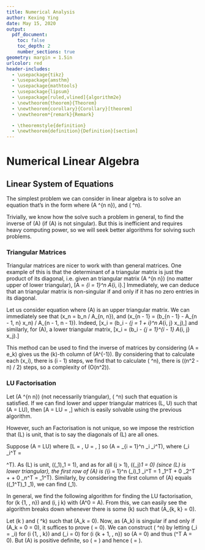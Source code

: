 ```yaml
---
title: Numerical Analysis
author: Kexing Ying
date: May 15, 2020
output: 
  pdf_document:
    toc: false
    toc_depth: 2
    number_sections: true
geometry: margin = 1.5in
urlcolor: red
header-includes:
  - \usepackage{tikz}
  - \usepackage{amsthm}
  - \usepackage{mathtools}
  - \usepackage{lipsum}
  - \usepackage[ruled,vlined]{algorithm2e}
  - \newtheorem{theorem}{Theorem}
  - \newtheorem{corollary}{Corollary}[theorem]
  - \newtheorem*{remark}{Remark}

  - \theoremstyle{definition}
  - \newtheorem{definition}{Definition}[section]
---
```


# Numerical Linear Algebra

## Linear System of Equations

The simplest problem we can consider in linear algebra is to solve an equation 
that's in the form 
\begin{equation} \label{linear_eq}
A\mathbf{x} = \mathbf{b},
\end{equation}
where \(A \in \mathbb{R}^{n \times n}\), and \(\mathbf{x, b} \in \mathbb{R}^n\).

Trivially, we know how the solve such a problem in general, to find the inverse 
of \(A\) (if \(A\) is not singular). But this is inefficient and requires heavy 
computing power, so we will seek better algorithms for solving such problems. 

### Triangular Matrices

Triangular matrices are nicer to work with than general matrices. One example of 
this is that the determinant of a triangular matrix is just the product of its 
diagonal, i.e. given an triangular matrix \(A \in \mathbb{R}^{n \times n}\) 
(no matter upper of lower triangular), 
\[\det A = \prod_{i = 1}^n A_{i, i}.\]
Immediately, we can deduce that an triangular matrix is non-singular if and only 
if it has no zero entries in its diagonal.

Let us consider equation \ref{linear_eq} where \(A\) is an upper triangular 
matrix.
\begin{equation}
  \begin{bmatrix}
    A_{1, 1} & A_{1, 2} & \cdots & A_{1, n} \\
    0        & A_{2, 2} & \cdots & A_{2, n} \\
    \vdots   & \vdots   & \ddots & \vdots   \\
    0        & 0        & \cdots & A_{n, n}
  \end{bmatrix}
  \begin{bmatrix}
    x_1 \\ x_2 \\ \vdots \\ x_n
  \end{bmatrix}
  =
  \begin{bmatrix}
    b_1 \\ b_2 \\ \vdots \\ b_n
  \end{bmatrix}.
\end{equation}
We can immediately see that \(x_n = b_n / A_{n, n}\), and 
\(x_{n - 1} = (b_{n - 1} - A_{n - 1, n} x_n) / A_{n - 1, n - 1}\). Indeed, 
\[x_i = \frac{1}{A_{i, i}}\left(b_i - \sum_{j = 1 + i}^n A_{i, j} x_j\right),\]
and similarly, for \(A\), a lower triangular matrix,
\[x_i = \frac{1}{A_{i, i}}\left(b_i - \sum_{j = 1}^{i - 1} A_{i, j} x_j\right).\]

This method can be used to find the inverse of matrices by considering 
\(A \mathbf{x} = e_k\) gives us the \(k\)-th column of \(A^{-1}\).
By considering that to calculate each \(x_i\), there is \(i - 1\) steps, we find 
that to calculate \(\mathbf{x} \in \mathbb{R}^n\), there is \((n^2 - n) / 2\) 
steps, so a complexity of \(O(n^2)\).

### LU Factorisation

Let \(A \in \mathbb{R}^{n \times n}\) (not necessarily triangular), 
\(\mathbf{x, b} \in \mathbb{R}^n\) such that equation \ref{linear_eq} is 
satisfied. If we can find lower and upper triangular matrices \(L, U\) such that 
\(A = LU\), then 
\[A \mathbf{x} = LU \mathbf{x} = \mathbf{b},\]
which is easily solvable using the previous algorithm.

However, such an Factorisation is not unique, so we impose the restriction that 
\(L\) is unit, that is to say the diagonals of \(L\) are all ones.

Suppose \(A = LU\) where 
\[L = 
  \begin{bmatrix}
    \mathbf{l}_1 & \mathbf{l}_2 & \cdots & \mathbf{l}_n
  \end{bmatrix}, 
  \hspace{4mm}
  U = 
  \begin{bmatrix}
    \mathbf{u}_1^T \\
    \mathbf{u}_2^T \\
    \vdots         \\
    \mathbf{u}_n^T
  \end{bmatrix}, \]
so \(A = \sum_{i = 1}^n \mathbf{l}_i \mathbf{u}_i^T\), where 
\(\mathbf{l}_i \mathbf{u}_i^T = 
  \begin{bmatrix}
    (\mathbf{l}_i)_1 \mathbf{u}_i^T & 
    (\mathbf{l}_i)_2 \mathbf{u}_i^T & 
    \cdots                          &
    (\mathbf{l}_i)_n \mathbf{u}_i^T
  \end{bmatrix}^T\). 
As \(L\) is unit, \((\mathbf{l}_1)_1 = 1\), and as for all \(j > 1\), 
\((\mathbf{l}_j)_1 = 0\) (since \(L\) is lower triangular), the first row of \(A\) 
is \(\sum_{i = 1}^n (\mathbf{l}_i)_1 \mathbf{u}_i^T = 1 \times \mathbf{u}_1^T + 
0 \times \mathbf{u}_2^T + \cdots + 0 \times \mathbf{u}_n^T = \mathbf{u}_1^T\). 
Similarly, by considering the first column of \(A\) equals 
\((\mathbf{u}_1^T)_1 \times \mathbf{l}_1\), we can find \(\mathbf{l}_1\).

In general, we find the following algorithm for finding the LU factorisation,
\begin{align*}
  U_{k, j} & = A_{k, j}^{k - 1}    \\
  L_{i, k} & = A_{i, k} / A_{k, k} \\
  A_{i, j}^k & = A_{i, j}^{k - 1} - L_{i, k} U_{k, j}
\end{align*}
for \(k \in \{1, \cdots, n\}\) and \(i, j \ge k\) with \(A^0 = A\). From this, 
we can easily see the algorithm breaks down whenever there is some \(k\) such 
that \(A_{k, k} = 0\).

\begin{definition}{(Positive definite matrix).}
  A matrix \(A \in \mathbb{R}^{n \times n}\) is \textit{positive-definite} if 
  and only if 
  \[\mathbf{x}^T A \mathbf{x} > 0\]
  for \(\mathbb{R}^n \ni \mathbf{x} \neq \mathbf{0}\).
\end{definition}

\begin{theorem}
  Given a positive definite matrix \(A \in \mathbb{R}^{n \times n}\), its upper 
  left \(k \times k\) sub-matrix is non-singular, i.e. 
  \[\det(A_k) \neq 0\]
  for all \(k \in \{1, \cdots, n\}\).
\end{theorem}
\proof
  Let \(k \in {1, \cdots, n}\) and \(\mathbf{x} \in \mathbb{R}^k\) such that 
  \(A_k \mathbf{x} = 0\). Now, as \(A_k\) is singular if and only if 
  \(A_k \mathbf{x} = 0 \implies \mathbf{x} = 0\), it suffices to prove 
  \(\mathbf{x} = 0\). We can construct \(\mathbf{y} \in \mathbb{R}^n\) by 
  letting \(\mathbf{y}_i = \mathbf{x}_i\) for \(i \in \{1, \cdots, k\}\) and 
  \(\mathbf{y}_i = 0\) for \(i \in \{k + 1, \cdots, n\}\) so 
  \(A \mathbf{y} = 0\) and thus \(\mathbf{y}^T A \mathbf{y} = 0\). But \(A\) is 
  positive definite, so \(\mathbf{y} = \mathbf{0}\) and hence 
  \(\mathbf{x} = \mathbf{0}\).
\qed

\begin{theorem}
  A symmetric matrix \(A \in \mathbb{R}^{n \times n}\) is positive definite if 
  and only if
  \[A = L D L^T\]
  for some \(L, D \in \mathbb{R}^{n \times n}\) where \(L\) is unit lower 
  triangular and \(D\) diagonal with \(D_{k, k} > 0\) for all \(k\).
\end{theorem}